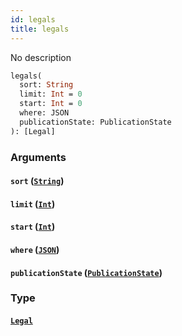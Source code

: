 ```yaml
---
id: legals
title: legals
---
```


No description

```graphql
legals(
  sort: String
  limit: Int = 0
  start: Int = 0
  where: JSON
  publicationState: PublicationState
): [Legal]

```

### Arguments

#### `sort` ([`String`](/v1/scalars/string))

#### `limit` ([`Int`](/v1/scalars/int))

#### `start` ([`Int`](/v1/scalars/int))

#### `where` ([`JSON`](/v1/scalars/json))

#### `publicationState` ([`PublicationState`](/v1/enums/publication-state))

### Type

#### [`Legal`](/v1/objects/legal)
